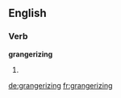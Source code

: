 ==English==

===Verb===
'''grangerizing'''

# {{present participle of|grangerize}}

[[de:grangerizing]]
[[fr:grangerizing]]
